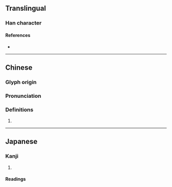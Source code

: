 {{character info}}
==Translingual==

===Han character===
{{Han char|rn=82|rad=毛|as=06|sn=10|four=17714|canj=SMHQU|ids=⿱羽毛}}

====References====
* {{Han ref|kx=0592.360|dkj=16813|dj=0985.050|hdz=31997.170|uh=6BE3|ud=27619|bh=D241|bd=53825}}

----

==Chinese==
{{zh-forms}}

===Glyph origin===
{{Han etym}}

===Pronunciation===
{{zh-pron
|m=mù
|c=muk6
|mc=y
|oc=y
|ma=
|cat=
}}

===Definitions===
{{zh-hanzi}}

# {{rfdef|zh}}

----

==Japanese==

===Kanji===
{{ja-kanji|grade=|rs=毛06}}

# {{rfdef|ja|sort=毛06}}

====Readings====
{{ja-readings|on=ぼく,もく,ばく,まく|kun=よい}}